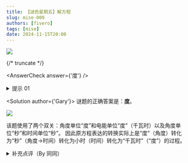 ```yaml
---
title: 【谜色星期五】解方程
slug: mise-009
authors: [fivero]
tags: [mise]
date: 2024-11-15T20:00
---
```


![](./mise-009.assets/mise-009.webp)

{/* truncate */}

<AnswerCheck answer={'度'} />

<details>
    <summary>提示 01</summary>

    题目中的“W”是单位“瓦特”。
</details>

<Solution author={'Gary'}>
谜题的正确答案是：**度**。

![](./mise-009.assets/mise-009-sol.webp)

该题使用了两个双关：角度单位“度”和电能单位“度”（千瓦时）以及角度单位“秒”和时间单位“秒”。
因此原方程表达的转换实际上是“度”（角度）转化为“秒”（角度→时间）转化为小时（时间）转化为“千瓦时”（“度”）的过程。
</Solution>

<details>
    <summary>补充点评（By 同同）</summary>

    按照 Winfrid 的建议，这道题的题面保留了最初的设计，呈现为一个简单的计算式。

    <center>
        ![](./mise-009.assets/mise-009-sol-1.webp)
    </center>

    不过我私下觉得，这个形式不能体现 1 度或 1 小时除以 60 再除以 60 后的这两档仍然是有意义的物理量，
    使得其中的一对除以 60 和乘以 60 在计算式中有些多余。
    我提出过另外一种题目呈现形式，不知道大家觉得哪种更好。

    <center>
        ![](./mise-009.assets/mise-009-sol-2.webp)
        <ImgCaption>我设计的草稿。这样可以表现每一个位置都是有意义的单位</ImgCaption>
    </center>

    “度”似乎是一个很常见的中文单位。这有可能是因为“度”在中文中有“度量”之类的含义，使得这个字和物理量的契合度很高。
    例如这里的角度，时间和电能，还有温度等等都和“度”的单位有关。
    答案示例给出的“表”也可以和钟表或电表联系起来，将这道题目中三个物理量中的至少两个联系了起来。
</details>
